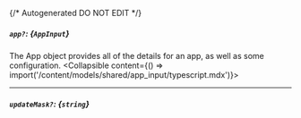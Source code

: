 {/* Autogenerated DO NOT EDIT  */}

##### `app?`: *{`AppInput`}*
The App object provides all of the details for an app, as well as some configuration.
<Collapsible content={() => import('/content/models/shared/app_input/typescript.mdx')}>
</Collapsible>

---
##### `updateMask?`: *{`string`}*

